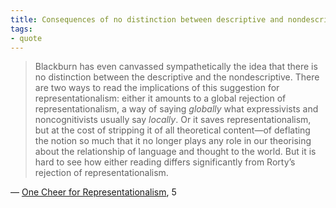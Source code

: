 ```yaml
---
title: Consequences of no distinction between descriptive and nondescriptive
tags:
- quote
---
```


> Blackburn has even canvassed sympathetically the idea that there is no distinction between the descriptive and the nondescriptive. There are two ways to read the implications of this suggestion for representationalism: either it amounts to a global rejection of representationalism, a way of saying *globally* what expressivists and noncognitivists usually say *locally*. Or it saves representationalism, but at the cost of stripping it of all theoretical content—of deflating the notion so much that it no longer plays any role in our theorising about the relationship of language and thought to the world. But it is hard to see how either reading differs significantly from Rorty’s rejection of representationalism.

— [One Cheer for Representationalism](/docs/phil/works/One Cheer for Representationalism.html), 5